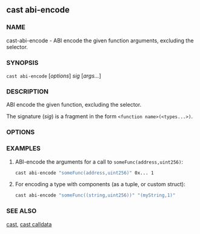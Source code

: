 
## cast abi-encode

### NAME

cast-abi-encode - ABI encode the given function arguments, excluding the selector.

### SYNOPSIS

`cast abi-encode` [*options*] _sig_ [*args...*]

### DESCRIPTION

ABI encode the given function, excluding the selector.

The signature (_sig_) is a fragment in the form `<function name>(<types...>)`.

### OPTIONS

<CommonOptions />

### EXAMPLES

1. ABI-encode the arguments for a call to `someFunc(address,uint256)`:

   ```sh
   cast abi-encode "someFunc(address,uint256)" 0x... 1
   ```

2. For encoding a type with components (as a tuple, or custom struct):

   ```sh
   cast abi-encode "someFunc((string,uint256))" "(myString,1)"
   ```

### SEE ALSO

[cast](/reference/cast/cast.mdx), [cast calldata](/reference/cast/cast-calldata.mdx)
